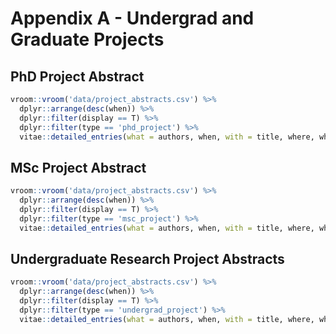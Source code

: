# Appendix A - Undergrad and Graduate Projects
## PhD Project Abstract
```r
vroom::vroom('data/project_abstracts.csv') %>% 
  dplyr::arrange(desc(when)) %>%
  dplyr::filter(display == T) %>% 
  dplyr::filter(type == 'phd_project') %>%
  vitae::detailed_entries(what = authors, when, with = title, where, why)
```

## MSc Project Abstract
```r
vroom::vroom('data/project_abstracts.csv') %>% 
  dplyr::arrange(desc(when)) %>%
  dplyr::filter(display == T) %>% 
  dplyr::filter(type == 'msc_project') %>%
  vitae::detailed_entries(what = authors, when, with = title, where, why)
```

## Undergraduate Research Project Abstracts
```r
vroom::vroom('data/project_abstracts.csv') %>% 
  dplyr::arrange(desc(when)) %>%
  dplyr::filter(display == T) %>% 
  dplyr::filter(type == 'undergrad_project') %>%
  vitae::detailed_entries(what = authors, when, with = title, where, why)
```